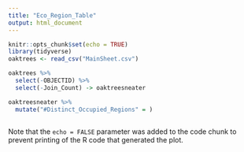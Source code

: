 ```yaml
---
title: "Eco_Region_Table"
output: html_document
---
```


```r
knitr::opts_chunk$set(echo = TRUE)
library(tidyverse)
oaktrees <- read_csv("MainSheet.csv")
```



```r
oaktrees %>%
  select(-OBJECTID) %>%
  select(-Join_Count) -> oaktreesneater

oaktreesneater %>%
  mutate("#Distinct_Occupied_Regions" = )
```



```r

```

Note that the `echo = FALSE` parameter was added to the code chunk to prevent printing of the R code that generated the plot.
